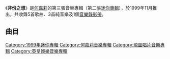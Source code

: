 {{noteTA
|G1=Music
}}
{{Infobox album
| name         = 非份之想
| type         = EP
| artist       = [[何嘉莉|何嘉莉]]
| cover        = 何嘉莉 非份之想.jpg
| released     = {{Start date|1999|11}}
| recorded     = 1999年
| genre        = [[粵語流行音樂|粵語流行音樂]]
| length       = {{Duration|m=27|s=53}}
| label        = [[飛圖唱片|飛圖娛樂]]<br>[[英皇娛樂|英皇娛樂]]
| prev_title   = [[擁有_(何嘉莉專輯)|擁有]]
| prev_year    = 1999
| next_title   = [[出發_(何嘉莉專輯)|出發]]
| next_year    = 2002
}}

《'''非份之想'''》是[[何嘉莉|何嘉莉]]的第三張音樂專輯（第二張[[迷你專輯|迷你專輯]]），於1999年11月推出，共收錄5首歌曲、3首純音樂及1個[[音樂錄影帶|音樂錄影帶]]。

==曲目==
{{tracklist
| headline        = CD
| total_length    = 27:53
| title_width = 16%

| music_width = 12%
| lyrics_width = 9%
| arranger_width = 9% 
| producer_width = 9%

| title1         = 非份之想
| music1         = [[伍樂城|伍樂城]]
| lyrics1        = [[梁芷珊|梁芷珊]]
| arranger1      = 伍樂城
| producer1      = 伍樂城
| longnote1      = 第一主打
| length1        = 3:39

| title2         = I Believe
| music2         = [[山口由子|山口由子]]
| lyrics2        = 梁芷珊
| arranger2      = [[Ted_Lo|Ted Lo]]
| producer2      = [[Eric_Kwok|Eric Kwok]]
| longnote2      = 第三主打，原曲為山口由子的《believe》
| length2        = 3:04

| title3         = 花多眼亂
| music3         = 伍樂城
| lyrics3        = [[林夕|林夕]]
| arranger3      = 伍樂城
| producer3      = 伍樂城
| longnote3      = 
| length3        = 3:04

| title4         = 各有口味
| music4         = Eric Kwok
| lyrics4        = [[黃偉文|黃偉文]]
| arranger4      = Eric Kwok
| producer4      = Eric Kwok
| longnote4      = 第二主打
| length4        = 3:13

| title5         = 呼吸我
| music5         = 伍樂城
| lyrics5        = 林夕
| arranger5      = 伍樂城
| producer5      = 伍樂城
| longnote5      = 第四主打
| length5        = 4:04

| title6         = 非份之想
| music6         = 伍樂城
| lyrics6        = 
| arranger6      = 伍樂城
| producer6      = 
| note6          = Karaoke Version
| longnote6      = 
| length6        = 3:39

| title7         = I Believe
| music7         = 山口由子
| lyrics7        = 
| arranger7      = Ted Lo
| producer7      = Eric Kwok
| note7          = Karaoke Version
| longnote7      = 
| length7        = 3:05

| title8         = 呼吸我
| music8         = 伍樂城
| lyrics8        = 
| arranger8      = 伍樂城
| producer8      = 伍樂城
| note8          = Karaoke Version
| longnote8      = 
| length8        = 4:01
}}

{{tracklist
| headline       = VCD
| total_length   = 

| title1         = 非份之想
| note1          = Music Video
}}

[[Category:1999年迷你專輯|Category:1999年迷你專輯]]
[[Category:何嘉莉音樂專輯|Category:何嘉莉音樂專輯]]
[[Category:飛圖唱片音樂專輯|Category:飛圖唱片音樂專輯]]
[[Category:英皇娛樂音樂專輯|Category:英皇娛樂音樂專輯]]